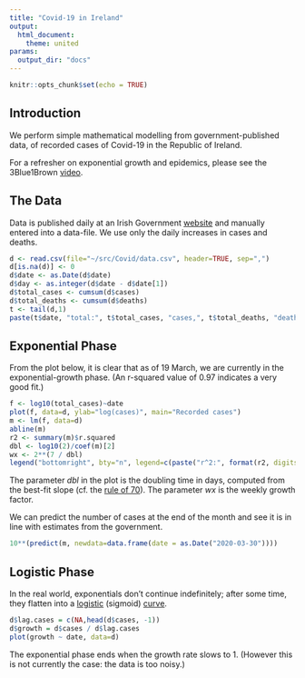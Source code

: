 ```yaml
---
title: "Covid-19 in Ireland"
output: 
  html_document:
    theme: united
params:
  output_dir: "docs"
---
```


```r
knitr::opts_chunk$set(echo = TRUE)
```
## Introduction

We perform simple mathematical modelling from government-published data, of recorded cases of Covid-19 in the Republic of Ireland.

For a refresher on exponential growth and epidemics, please see the 3Blue1Brown [video](https://www.youtube.com/watch?v=Kas0tIxDvrg).

## The Data

Data is published daily at an Irish Government [website](https://www.gov.ie/en/news/7e0924-latest-updates-on-covid-19-coronavirus/) and manually entered into a data-file. We use only the daily increases in cases and deaths.

```r
d <- read.csv(file="~/src/Covid/data.csv", header=TRUE, sep=",")
d[is.na(d)] <- 0
d$date <- as.Date(d$date)
d$day <- as.integer(d$date - d$date[1])
d$total_cases <- cumsum(d$cases)
d$total_deaths <- cumsum(d$deaths)
t <- tail(d,1)
paste(t$date, "total:", t$total_cases, "cases,", t$total_deaths, "deaths")
```

## Exponential Phase

From the plot below, it is clear that as of 19 March, we are currently in the exponential-growth phase. (An r-squared value of 0.97 indicates a very good fit.)

```r
f <- log10(total_cases)~date
plot(f, data=d, ylab="log(cases)", main="Recorded cases")
m <- lm(f, data=d)
abline(m)
r2 <- summary(m)$r.squared
dbl <- log10(2)/coef(m)[2]
wx <- 2**(7 / dbl)
legend("bottomright", bty="n", legend=c(paste("r^2:", format(r2, digits=2)), paste("dbl:", format(dbl, digits=2), "days"), paste("wx:", format(wx, digits=2))))
```

The parameter $dbl$ in the plot is the doubling time in days, computed from the best-fit slope (cf. the [rule of 70](https://en.wikipedia.org/wiki/Rule_of_72)). The parameter $wx$ is the weekly growth factor.

We can predict the number of cases at the end of the month and see it is in line with estimates from the government.

```r
10**(predict(m, newdata=data.frame(date = as.Date("2020-03-30"))))
```

## Logistic Phase
In the real world, exponentials don't continue indefinitely; after some time, they flatten into a [logistic](https://en.wikipedia.org/wiki/Logistic_function) (sigmoid) [curve](http://www.sci.wsu.edu/math/faculty/hudelson/logisticlesson.html).

```r
d$lag.cases = c(NA,head(d$cases, -1))
d$growth = d$cases / d$lag.cases
plot(growth ~ date, data=d)
```

The exponential phase ends when the growth rate slows to 1. (However this is not currently the case: the data is too noisy.)